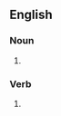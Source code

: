 ==English==

===Noun===
{{head|en|noun form}}

# {{plural of|discharge|lang=en}}

===Verb===
{{head|en|verb form}}

# {{en-third-person singular of|discharge}}